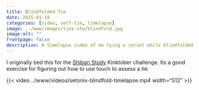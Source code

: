 ```yaml
---
title: Blindfolded Tie
date: 2025-01-18
categories: [video, self-tie, timelapse]
image: ../www/images/ties-sfw/blindfold.jpg
image-alt: ""
frontpage: false
description: A timelapse video of me tying a corset while blindfolded 
---
```


I originally tied this for the [Shibari Study](https://shibaristudy.com/) Kinktober challenge. Its a good exercise for figuring out how to use touch to assess a tie. 

{{< video ../www/videos/setonix-blindfold-timelapse.mp4 width="512" >}}